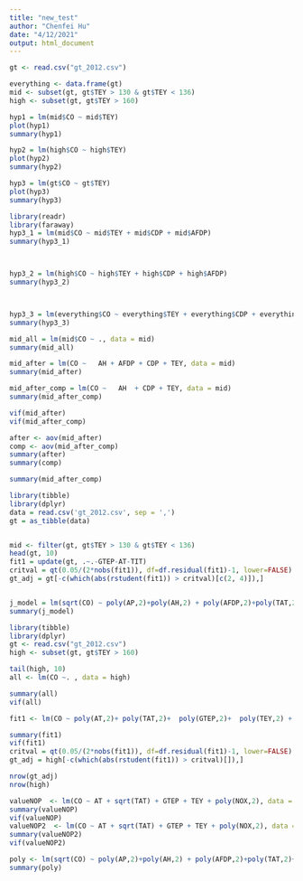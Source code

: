 ---
title: "new_test"
author: "Chenfei Hu"
date: "4/12/2021"
output: html_document
---
```{R}
gt <- read.csv("gt_2012.csv")

```


```{R}
everything <- data.frame(gt)
mid <- subset(gt, gt$TEY > 130 & gt$TEY < 136)
high <- subset(gt, gt$TEY > 160)
```


```{R}
hyp1 = lm(mid$CO ~ mid$TEY)
plot(hyp1)
summary(hyp1)

hyp2 = lm(high$CO ~ high$TEY)
plot(hyp2)
summary(hyp2)

hyp3 = lm(gt$CO ~ gt$TEY)
plot(hyp3)
summary(hyp3)

```


```{R}
library(readr)
library(faraway)
hyp3_1 = lm(mid$CO ~ mid$TEY + mid$CDP + mid$AFDP)
summary(hyp3_1)



hyp3_2 = lm(high$CO ~ high$TEY + high$CDP + high$AFDP)
summary(hyp3_2)



hyp3_3 = lm(everything$CO ~ everything$TEY + everything$CDP + everything$AFDP)
summary(hyp3_3)


```


```{R}
mid_all = lm(mid$CO ~ ., data = mid)
summary(mid_all)

```
```{R}
mid_after = lm(CO ~   AH + AFDP + CDP + TEY, data = mid)
summary(mid_after)
```

```{R}
mid_after_comp = lm(CO ~   AH  + CDP + TEY, data = mid)
summary(mid_after_comp)
```

```{R}
vif(mid_after)
vif(mid_after_comp)
```



```{R}
after <- aov(mid_after)
comp <- aov(mid_after_comp)
summary(after)
summary(comp)

```

```{R}
summary(mid_after_comp)
```




```{R}
library(tibble)
library(dplyr)
data = read.csv('gt_2012.csv', sep = ',')
gt = as_tibble(data)


mid <- filter(gt, gt$TEY > 130 & gt$TEY < 136)
head(gt, 10)
fit1 = update(gt, .~.-GTEP-AT-TIT)
critval = qt(0.05/(2*nobs(fit1)), df=df.residual(fit1)-1, lower=FALSE)
gt_adj = gt[-c(which(abs(rstudent(fit1)) > critval)[c(2, 4)]),]


j_model = lm(sqrt(CO) ~ poly(AP,2)+poly(AH,2) + poly(AFDP,2)+poly(TAT,2)+poly(TIT,2) + poly(TEY,2) + poly(NOX,2), data= gt_adj)
summary(j_model)


```



```{R}
library(tibble)
library(dplyr)
gt <- read.csv("gt_2012.csv")
high <- subset(gt, gt$TEY > 160)

tail(high, 10)
all <- lm(CO ~. , data = high)
```

```{R}
summary(all)
vif(all)
```
```{R}
fit1 <- lm(CO ~ poly(AT,2)+ poly(TAT,2)+  poly(GTEP,2)+  poly(TEY,2) + poly(NOX,2), data= high)

summary(fit1)
vif(fit1)
critval = qt(0.05/(2*nobs(fit1)), df=df.residual(fit1)-1, lower=FALSE)
gt_adj = high[-c(which(abs(rstudent(fit1)) > critval)[]),]

```
```{R}
nrow(gt_adj)
nrow(high)
```



```{R}
valueNOP  <- lm(CO ~ AT + sqrt(TAT) + GTEP + TEY + poly(NOX,2), data = high)
summary(valueNOP)
vif(valueNOP)
valueNOP2  <- lm(CO ~ AT + sqrt(TAT) + GTEP + TEY + poly(NOX,2), data = gt_adj)
summary(valueNOP2)
vif(valueNOP2)
```





```{R}
poly <- lm(sqrt(CO) ~ poly(AP,2)+poly(AH,2) + poly(AFDP,2)+poly(TAT,2)+poly(TIT,2) + poly(TEY,2) + poly(NOX,2), data= high)
summary(poly)
```
